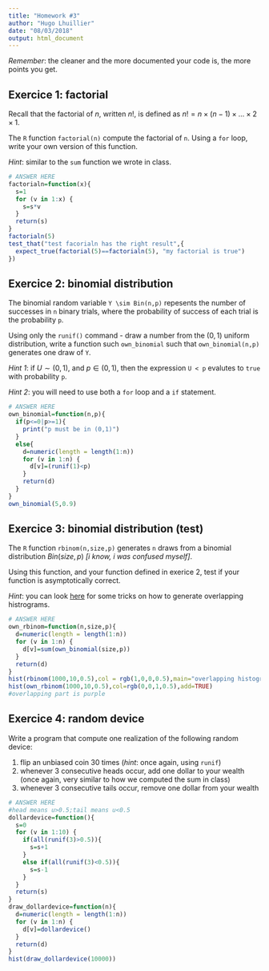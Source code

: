 ```yaml
---
title: "Homework #3"
author: "Hugo Lhuillier"
date: "08/03/2018"
output: html_document
---
```


_Remember_: the cleaner and the more documented your code is, the more points you get.

## Exercice 1: factorial

Recall that the factorial of $n$, written $n!$, is defined as $n! = n \times (n - 1) \times \dots \times 2 \times 1$.

The `R` function `factorial(n)` compute the factorial of `n`. Using a `for` loop, write your own version of this function. 

_Hint_: similar to the `sum` function we wrote in class.

```r
# ANSWER HERE
factorialn=function(x){
  s=1
  for (v in 1:x) {
    s=s*v
  }
  return(s)
}
factorialn(5)
test_that("test facorialn has the right result",{
  expect_true(factorial(5)==factorialn(5), "my factorial is true")
})
```

## Exercice 2: binomial distribution 

The binomial random variable `Y \sim Bin(n,p)` repesents the number of successes in `n` binary trials, where the probability of success of each trial is the probability `p`.

Using only the `runif()` command - draw a number from the $(0,1)$ uniform distribution, write a function such `own_binomial` such that `own_binomial(n,p)` generates one draw of `Y`.

_Hint 1_: if $U \sim (0,1)$, and $p \in (0,1)$, then the expression `U < p` evalutes to `true` with probability `p`.

_Hint 2_: you will need to use both a `for` loop and a `if` statement.

```r
# ANSWER HERE
own_binomial=function(n,p){
  if(p<=0|p>=1){
    print("p must be in (0,1)")
  }
  else{
    d=numeric(length = length(1:n))
    for (v in 1:n) {
      d[v]=(runif(1)<p)
    }
    return(d)
  }
}
own_binomial(5,0.9)
```

## Exercice 3: binomial distribution (test)

The `R` function `rbinom(n,size,p)` generates `n` draws from a binomial distribution $Bin(size,p)$ _[i know, i was confused myself]_. 

Using this function, and your function defined in exerice 2, test if your function is asymptotically correct.

_Hint_: you can look [here](https://www.r-bloggers.com/overlapping-histogram-in-r/) for some tricks on how to generate overlapping histrograms.

```r
# ANSWER HERE
own_rbinom=function(n,size,p){
  d=numeric(length = length(1:n))
  for (v in 1:n) {
    d[v]=sum(own_binomial(size,p))
  }
  return(d)
}
hist(rbinom(1000,10,0.5),col = rgb(1,0,0,0.5),main="overlapping histogram")
hist(own_rbinom(1000,10,0.5),col=rgb(0,0,1,0.5),add=TRUE)
#overlapping part is purple
```

## Exercice 4: random device 

Write a program that compute one realization of the following random device:

1. flip an unbiased coin 30 times (_hint_: once again, using `runif`)
1. whenever 3 consecutive heads occur, add one dollar to your wealth (once again, very similar to how we computed the sum in class)
1. whenever 3 consecutive tails occur, remove one dollar from your wealth

```r
# ANSWER HERE
#head means u>0.5;tail means u<0.5
dollardevice=function(){
  s=0
  for (v in 1:10) {
    if(all(runif(3)>0.5)){
      s=s+1
    }
    else if(all(runif(3)<0.5)){
      s=s-1
    }
  }
  return(s)
}
draw_dollardevice=function(n){
  d=numeric(length = length(1:n))
  for (v in 1:n) {
    d[v]=dollardevice()
  }
  return(d)
}
hist(draw_dollardevice(10000))

```
